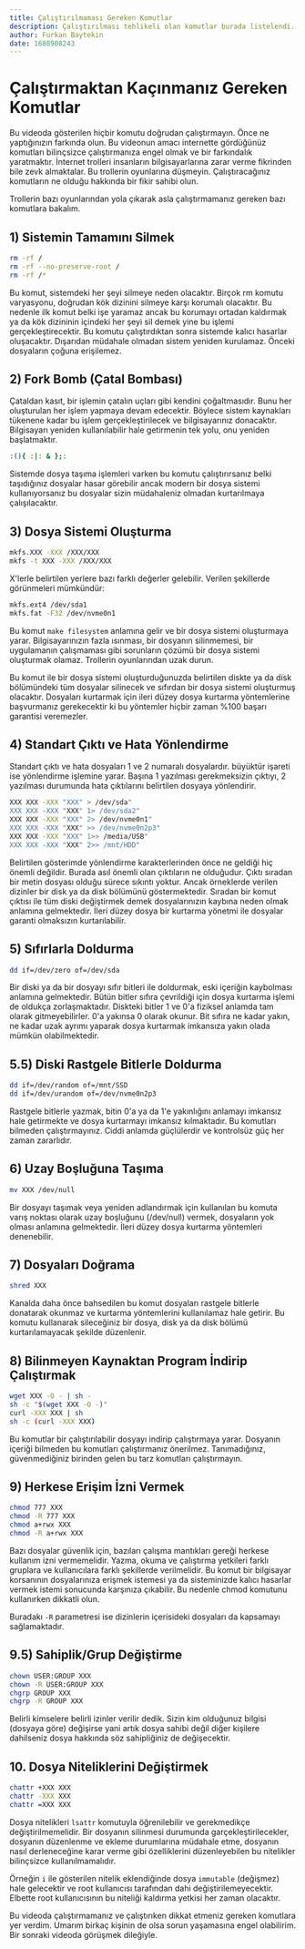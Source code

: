 ```yaml
---
title: Çalıştırılmaması Gereken Komutlar
description: Çalıştırılması tehlikeli olan komutlar burada listelendi.
author: Furkan Baytekin
date: 1688908243
---
```


# Çalıştırmaktan Kaçınmanız Gereken Komutlar

Bu videoda gösterilen hiçbir komutu doğrudan çalıştırmayın. Önce ne yaptığınızın farkında olun. Bu videonun amacı internette gördüğünüz komutları bilinçsizce çalıştırmanıza engel olmak ve bir farkındalık yaratmaktır. İnternet trolleri insanların bilgisayarlarına zarar verme fikrinden bile zevk almaktalar. Bu trollerin oyunlarına düşmeyin. Çalıştıracağınız komutların ne olduğu hakkında bir fikir sahibi olun.

Trollerin bazı oyunlarından yola çıkarak asla çalıştırmamanız gereken bazı komutlara bakalım.

## 1) Sistemin Tamamını Silmek

```sh
rm -rf /
rm -rf --no-preserve-root /
rm -rf /*
```

Bu komut, sistemdeki her şeyi silmeye neden olacaktır. Birçok rm komutu varyasyonu, doğrudan kök dizinini silmeye karşı korumalı olacaktır. Bu nedenle ilk komut belki işe yaramaz ancak bu korumayı ortadan kaldırmak ya da kök dizininin içindeki her şeyi sil demek yine bu işlemi gerçekleştirecektir. Bu komutu çalıştırdıktan sonra sistemde kalıcı hasarlar oluşacaktır.  Dışarıdan müdahale olmadan sistem yeniden kurulamaz. Önceki dosyaların çoğuna erişilemez.

## 2) Fork Bomb (Çatal Bombası)

Çataldan kasıt, bir işlemin çatalın uçları gibi kendini çoğaltmasıdır. Bunu her oluşturulan her işlem yapmaya devam edecektir. Böylece sistem kaynakları tükenene kadar bu işlem gerçekleştirilecek ve bilgisayarınız donacaktır. Bilgisayarı yeniden kullanılabilir hale getirmenin tek yolu, onu yeniden başlatmaktır.

```sh
:(){ :|: & };:
```

Sistemde dosya taşıma işlemleri varken bu komutu çalıştırırsanız belki taşıdığınız dosyalar hasar görebilir ancak modern bir dosya sistemi kullanıyorsanız bu dosyalar sizin müdahaleniz olmadan kurtarılmaya çalışılacaktır.

## 3) Dosya Sistemi Oluşturma

```sh
mkfs.XXX -XXX /XXX/XXX
mkfs -t XXX -XXX /XXX/XXX
```

X'lerle belirtilen yerlere bazı farklı değerler gelebilir. Verilen şekillerde görünmeleri mümkündür:

```sh
mkfs.ext4 /dev/sda1
mkfs.fat -F32 /dev/nvme0n1
```

Bu komut `make filesystem` anlamına gelir ve bir dosya sistemi oluşturmaya yarar. Bilgisayarınızın fazla ısınması, bir dosyanın silinmemesi, bir uygulamanın çalışmaması gibi sorunların çözümü bir dosya sistemi oluşturmak olamaz. Trollerin oyunlarından uzak durun.

Bu komut ile bir dosya sistemi oluşturduğunuzda belirtilen diskte ya da disk bölümündeki tüm dosyalar silinecek ve sıfırdan bir dosya sistemi oluşturmuş olacaktır. Dosyaları kurtarmak için ileri düzey dosya kurtarma yöntemlerine başvurmanız gerekecektir ki bu yöntemler hiçbir zaman %100 başarı garantisi veremezler.

## 4) Standart Çıktı ve Hata Yönlendirme

Standart çıktı ve hata dosyaları 1 ve 2 numaralı dosyalardır. büyüktür işareti ise yönlendirme işlemine yarar. Başına 1 yazılması gerekmeksizin çıktıyı, 2 yazılması durumunda hata çıktılarını belirtilen dosyaya yönlendirir.

```sh
XXX XXX -XXX "XXX" > /dev/sda"
XXX XXX -XXX "XXX" 1> /dev/sda2"
XXX XXX -XXX "XXX" 2> /dev/nvme0n1"
XXX XXX -XXX "XXX" >> /dev/nvme0n2p3"
XXX XXX -XXX "XXX" 1>> /media/USB"
XXX XXX -XXX "XXX" 2>> /mnt/HDD"
```

Belirtilen gösterimde yönlendirme karakterlerinden önce ne geldiği hiç önemli değildir. Burada asıl önemli olan çıktıların ne olduğudur. Çıktı sıradan bir metin dosyası olduğu sürece sıkıntı yoktur. Ancak örneklerde verilen dizinler bir disk ya da disk bölümünü göstermektedir. Sıradan bir komut çıktısı ile tüm diski değiştirmek demek dosyalarınızın kaybına neden olmak anlamına gelmektedir. İleri düzey dosya bir kurtarma yönetmi ile dosyalar garanti olmaksızın kurtarılabilir.

## 5) Sıfırlarla Doldurma

```sh
dd if=/dev/zero of=/dev/sda
```

Bir diski ya da bir dosyayı sıfır bitleri ile doldurmak, eski içeriğin kaybolması anlamına gelmektedir. Bütün bitler sıfıra çevrildiği için dosya kurtarma işlemi de oldukça zorlaşmaktadır. Diskteki bitler 1 ve 0'a fiziksel anlamda tam olarak gitmeyebilirler. 0'a yakınsa 0 olarak okunur. Bit sıfıra ne kadar yakın, ne kadar uzak ayrımı yaparak dosya kurtarmak imkansıza yakın olada mümkün olabilmektedir.

## 5.5) Diski Rastgele Bitlerle Doldurma

```sh
dd if=/dev/random of=/mnt/SSD
dd if=/dev/urandom of=/dev/nvme0n2p3
```

Rastgele bitlerle yazmak, bitin 0'a ya da 1'e yakınlığını anlamayı imkansız hale getirmekte ve dosya kurtarmayı imkansız kılmaktadır. Bu komutları bilmeden çalıştırmayınız. Ciddi anlamda güçlülerdir ve kontrolsüz güç her zaman zararlıdır.

## 6) Uzay Boşluğuna Taşıma

```sh
mv XXX /dev/null
```

Bir dosyayı taşımak veya yeniden adlandırmak için kullanılan bu komuta varış noktası olarak uzay boşluğunu (/dev/null) vermek, dosyaların yok olması anlamına gelmektedir. İleri düzey dosya kurtarma yöntemleri denenebilir.

## 7) Dosyaları Doğrama

```sh
shred XXX
```

Kanalda daha önce bahsedilen bu komut dosyaları rastgele bitlerle donatarak okunmaz ve kurtarma yöntemlerini kullanılamaz hale getirir. Bu komutu kullanarak sileceğiniz bir dosya, disk ya da disk bölümü kurtarılamayacak şekilde düzenlenir.

## 8) Bilinmeyen Kaynaktan Program İndirip Çalıştırmak

```sh
wget XXX -O - | sh -
sh -c "$(wget XXX -O -)"
curl -XXX XXX | sh
sh -c (curl -XXX XXX)

```

Bu komutlar bir çalıştırılabilir dosyayı indirip çalıştırmaya yarar. Dosyanın içeriği bilmeden bu komutları çalıştırmanız önerilmez. Tanımadığınız, güvenmediğiniz birinden gelen bu tarz komutları çalıştırmayın.

## 9) Herkese Erişim İzni Vermek

```sh
chmod 777 XXX
chmod -R 777 XXX
chmod a+rwx XXX
chmod -R a+rwx XXX
```

Bazı dosyalar güvenlik için, bazıları çalışma mantıkları gereği herkese kullanım izni vermemelidir. Yazma, okuma ve çalıştırma yetkileri farklı gruplara ve kullanıcılara farklı şekillerde verilmelidir. Bu komut bir bilgisayar korsanının dosyalarınıza erişmek istemesi ya da sisteminizde kalıcı hasarlar vermek istemi sonucunda karşınıza çıkabilir. Bu nedenle chmod komutunu kullanırken dikkatli olun.

Buradakı `-R` parametresi ise dizinlerin içerisideki dosyaları da kapsamayı sağlamaktadır.

## 9.5) Sahiplik/Grup Değiştirme

```sh
chown USER:GROUP XXX
chown -R USER:GROUP XXX
chgrp GROUP XXX
chgrp -R GROUP XXX
```

Belirli kimselere belirli izinler verilir dedik. Sizin kim olduğunuz bilgisi (dosyaya göre) değişirse yani artık dosya sahibi değil diğer kişilere dahilseniz dosya hakkında söz sahipliğiniz de değişecektir.

## 10. Dosya Niteliklerini Değiştirmek

```sh
chattr +XXX XXX
chattr -XXX XXX
chattr =XXX XXX
```

Dosya nitelikleri `lsattr` komutuyla öğrenilebilir ve gerekmedikçe değiştirilmemelidir. Bir dosyanın silinmesi durumunda garçekleştirilecekler, dosyanın düzenlenme ve ekleme durumlarına müdahale etme, dosyanın nasıl derleneceğine karar verme gibi özelliklerini düzenleyebilen bu nitelikler bilinçsizce kullanılmamalıdır. 

Örneğin `i` ile gösterilen nitelik eklendiğinde dosya `immutable` (değişmez) hale gelecektir ve root kullanıcısı tarafından dahi değiştirilemeyecektir. Elbette root kullanıcısının bu niteliği kaldırma yetkisi her zaman olacaktır.

Bu videoda çalıştırmamanız ve çalıştırıken dikkat etmeniz gereken komutlara yer verdim. Umarım birkaç kişinin de olsa sorun yaşamasına engel olabilirim. Bir sonraki videoda görüşmek dileğiyle.
